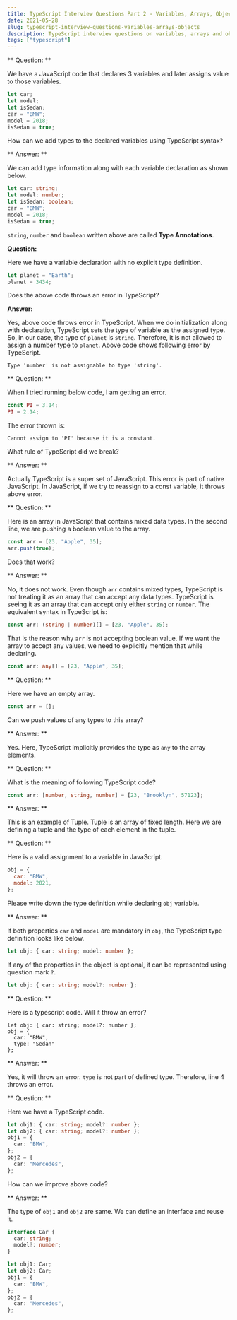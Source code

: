 ```yaml
---
title: TypeScript Interview Questions Part 2 - Variables, Arrays, Objects
date: 2021-05-28
slug: typescript-interview-questions-variables-arrays-objects
description: TypeScript interview questions on variables, arrays and objects
tags: ["typescript"]
---
```



** Question: **

We have a JavaScript code that declares 3 variables and later assigns value to those variables.

```typescript
let car;
let model;
let isSedan;
car = "BMW";
model = 2018;
isSedan = true;
```

How can we add types to the declared variables using TypeScript syntax?

** Answer: **

We can add type information along with each variable declaration as shown below.

```typescript
let car: string;
let model: number;
let isSedan: boolean;
car = "BMW";
model = 2018;
isSedan = true;
```

`string`, `number` and `boolean` written above are called **Type Annotations**.

<Divider />

**Question:**

Here we have a variable declaration with no explicit type definition.

```typescript
let planet = "Earth";
planet = 3434;
```

Does the above code throws an error in TypeScript?

**Answer:**

Yes, above code throws error in TypeScript. When we do initialization along with declaration, TypeScript sets the type of variable as the assigned type. So, in our case, the type of `planet` is `string`. Therefore, it is not allowed to assign a number type to `planet`. Above code shows following error by TypeScript.

```shell
Type 'number' is not assignable to type 'string'.
```

<Divider />

** Question: **

When I tried running below code, I am getting an error.

```typescript
const PI = 3.14;
PI = 2.14;
```

The error thrown is:

```shell
Cannot assign to 'PI' because it is a constant.
```

What rule of TypeScript did we break?

** Answer: **

Actually TypeScript is a super set of JavaScript. This error is part of native JavaScript. In JavaScript, if we try to reassign to a const variable, it throws above error.

<Divider />

** Question: **

Here is an array in JavaScript that contains mixed data types. In the second line, we are pushing a boolean value to the array.

```javascript
const arr = [23, "Apple", 35];
arr.push(true);
```

Does that work?

** Answer: **

No, it does not work. Even though `arr` contains mixed types, TypeScript is not treating it as an array that can accept any data types. TypeScript is seeing it as an array that can accept only either `string` or `number`. The equivalent syntax in TypeScript is:

```typescript
const arr: (string | number)[] = [23, "Apple", 35];
```

That is the reason why `arr` is not accepting boolean value. If we want the array to accept any values, we need to explicitly mention that while declaring.

```typescript
const arr: any[] = [23, "Apple", 35];
```

<Divider />

** Question: **

Here we have an empty array.

```typescript
const arr = [];
```

Can we push values of any types to this array?

** Answer: **

Yes. Here, TypeScript implicitly provides the type as `any` to the array elements.

<Divider />

** Question: **

What is the meaning of following TypeScript code?

```typescript
const arr: [number, string, number] = [23, "Brooklyn", 57123];
```

** Answer: **

This is an example of Tuple. Tuple is an array of fixed length. Here we are defining a tuple and the type of each element in the tuple.

<Divider />

** Question: **

Here is a valid assignment to a variable in JavaScript.

```javascript
obj = {
  car: "BMW",
  model: 2021,
};
```

Please write down the type definition while declaring `obj` variable.

** Answer: **

If both properties `car` and `model` are mandatory in `obj`, the TypeScript type definition looks like below.

```typescript
let obj: { car: string; model: number };
```

If any of the properties in the object is optional, it can be represented using question mark `?`.

```typescript
let obj: { car: string; model?: number };
```

<Divider />

** Question: **

Here is a typescript code. Will it throw an error?

```typescript{numberLines: true}
let obj: { car: string; model?: number };
obj = {
  car: "BMW",
  type: "Sedan"
};
```

** Answer: **

Yes, it will throw an error. `type` is not part of defined type. Therefore, line 4 throws an error.

<Divider />

** Question: **

Here we have a TypeScript code.

```typescript
let obj1: { car: string; model?: number };
let obj2: { car: string; model?: number };
obj1 = {
  car: "BMW",
};
obj2 = {
  car: "Mercedes",
};
```

How can we improve above code?

** Answer: **

The type of `obj1` and `obj2` are same. We can define an interface and reuse it.

```typescript
interface Car {
  car: string;
  model?: number;
}

let obj1: Car;
let obj2: Car;
obj1 = {
  car: "BMW",
};
obj2 = {
  car: "Mercedes",
};
```
